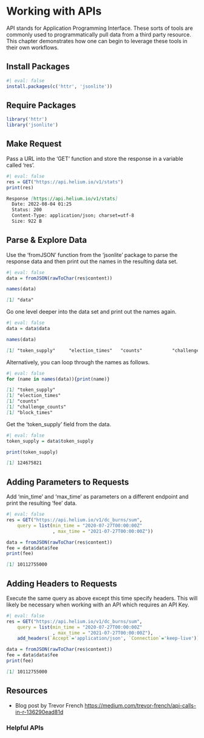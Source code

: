 # Working with APIs

API stands for Application Programming Interface. These sorts of tools are commonly used to programmatically pull data from a third party resource. This chapter demonstrates how one can begin to leverage these tools in their own workflows.

## Install Packages

```r
#| eval: false
install.packages(c('httr', 'jsonlite'))
```

## Require Packages

```r
library('httr')
library('jsonlite')
```

## Make Request

Pass a URL into the 'GET' function and store the response in a variable called 'res'.

```r
#| eval: false
res = GET("https://api.helium.io/v1/stats")
print(res)
```

```md
Response [https://api.helium.io/v1/stats]
  Date: 2022-08-04 01:25
  Status: 200
  Content-Type: application/json; charset=utf-8
  Size: 922 B
```

## Parse & Explore Data

Use the 'fromJSON' function from the 'jsonlite' package to parse the response data and then print out the names in the resulting data set.

```r
#| eval: false
data = fromJSON(rawToChar(res$content))

names(data)
```

```md
[1] "data"
```

Go one level deeper into the data set and print out the names again.

```r
#| eval: false
data = data$data

names(data)
```

```md
[1] "token_supply"     "election_times"   "counts"           "challenge_counts" "block_times"
```

Alternatively, you can loop through the names as follows.

```r
#| eval: false
for (name in names(data)){print(name)}
```

```md
[1] "token_supply"
[1] "election_times"
[1] "counts"
[1] "challenge_counts"
[1] "block_times"
```

Get the 'token_supply' field from the data.

```r
#| eval: false
token_supply = data$token_supply

print(token_supply)
```

```md
[1] 124675821
```

## Adding Parameters to Requests

Add 'min_time' and 'max_time' as parameters on a different endpoint and print the resulting 'fee' data.

```r
#| eval: false
res = GET("https://api.helium.io/v1/dc_burns/sum",
    query = list(min_time = "2020-07-27T00:00:00Z"
                 , max_time = "2021-07-27T00:00:00Z"))

data = fromJSON(rawToChar(res$content))
fee = data$data$fee
print(fee)
```

```md
[1] 10112755000
```

## Adding Headers to Requests

Execute the same query as above except this time specify headers. This will likely be necessary when working with an API which requires an API Key.

```r
#| eval: false
res = GET("https://api.helium.io/v1/dc_burns/sum",
    query = list(min_time = "2020-07-27T00:00:00Z"
                 , max_time = "2021-07-27T00:00:00Z"),
    add_headers(`Accept`='application/json', `Connection`='keep-live'))

data = fromJSON(rawToChar(res$content))
fee = data$data$fee
print(fee)
```

```md
[1] 10112755000
```

## Resources

- Blog post by Trevor French <https://medium.com/trevor-french/api-calls-in-r-136290ead81d>

### Helpful APIs